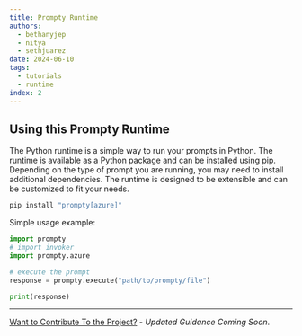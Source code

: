 ```yaml
---
title: Prompty Runtime
authors:
  - bethanyjep
  - nitya
  - sethjuarez
date: 2024-06-10
tags:
  - tutorials
  - runtime
index: 2
---
```


## Using this Prompty Runtime
The Python runtime is a simple way to run your prompts in Python. The runtime is available as a Python package and can be installed using pip. Depending on the type of prompt you are running, you may need to install additional dependencies. The runtime is designed to be extensible and can be customized to fit your needs.

```bash
pip install "prompty[azure]"
```

Simple usage example:

```python
import prompty
# import invoker
import prompty.azure

# execute the prompt
response = prompty.execute("path/to/prompty/file")

print(response)
```

---
[Want to Contribute To the Project?](/docs/contributing/) - _Updated Guidance Coming Soon_.

